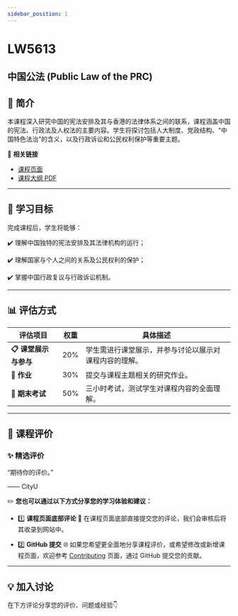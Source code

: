 ```yaml
---
sidebar_position: 1
---
```


# LW5613
## 中国公法 (Public Law of the PRC)

## **📘 简介**
本课程深入研究中国的宪法安排及其与香港的法律体系之间的联系，课程涵盖中国的宪法、行政法及人权法的主要内容。学生将探讨包括人大制度、党政结构、“中国特色法治”的含义，以及行政诉讼和公民权利保护等重要主题。

🔗 **相关链接**
- [课程页面](https://www.cityu.edu.hk/catalogue/pg/202425/course/LW5613.htm)
- [课程大纲 PDF](https://www.cityu.edu.hk/catalogue/pg/202425/course/LW5613.pdf)

---

## **🎯 学习目标**

完成课程后，学生将能够：

✔️ 理解中国独特的宪法安排及其法律机构的运行；

✔️ 理解国家与个人之间的关系及公民权利的保护；

✔️ 掌握中国行政复议与行政诉讼机制。

---

## **📊 评估方式**

| **评估项目**         | **权重** | **具体描述**                                                                                       |
|---------------------|---------|---------------------------------------------------------------------------------------------------|
| **📋 课堂展示与参与**  | 20%     | 学生需进行课堂展示，并参与讨论以展示对课程内容的理解。                                                 |
| **📂 作业**           | 30%     | 提交与课程主题相关的研究作业。                                                                      |
| **📂 期末考试**       | 50%     | 三小时考试，测试学生对课程内容的全面理解。                                                           |

---

## **💬 课程评价**

### ✨ **精选评价**
<div className={commentStyles.commentBox}>
    <p className={commentStyles.commentText}>
        “期待你的评价。”
    </p>
    <p className={commentStyles.commentAuthor}>—— CityU</p>
</div>

✏️ **您也可以通过以下方式分享您的学习体验和建议：**

- 1️⃣ **课程页面底部评论**
💬 在课程页面底部直接提交您的评论，我们会审核后将其收录到网站中。

- 2️⃣ **GitHub 提交**
🌐 如果您希望更全面地分享课程评价，或希望修改或新增课程页面，欢迎参考 [Contributing](https://penjc.github.io/CityU/contributing) 页面，通过 GitHub 提交您的贡献。

---

## **💡 加入讨论**

在下方评论分享您的评价、问题或经验👇
<Utterances />
